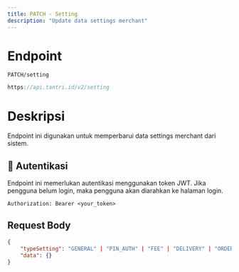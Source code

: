 ```yaml
---
title: PATCH - Setting
description: "Update data settings merchant"
---
```


# Endpoint

`PATCH/setting`

```ts
https://api.tantri.id/v2/setting
```

# Deskripsi

Endpoint ini digunakan untuk memperbarui data settings merchant dari sistem.

## 🔑 Autentikasi

Endpoint ini memerlukan autentikasi menggunakan token JWT. Jika pengguna belum login, maka pengguna akan diarahkan ke halaman login.

```http
Authorization: Bearer <your_token>
```

## Request Body

```json
{
    "typeSetting": "GENERAL" | "PIN_AUTH" | "FEE" | "DELIVERY" | "ORDER" | "PAYMENT_METHOD",
    "data": {}
}
```
